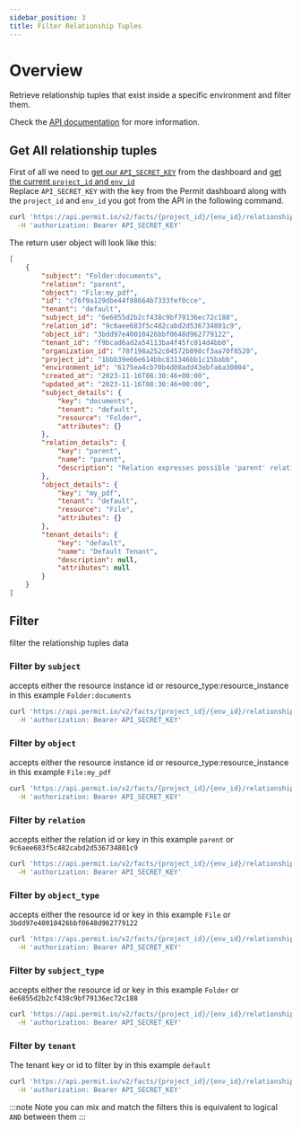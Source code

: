 ```yaml
---
sidebar_position: 3
title: Filter Relationship Tuples
---
```


# Overview

Retrieve relationship tuples that exist inside a specific environment and filter them.

Check the [API documentation](https://api.permit.io/v2/redoc#tag/Relationship-tuples/operation/list_relationship_tuples) for more information.

## Get All relationship tuples

First of all we need to [get our `API_SECRET_KEY`](/api/api-with-cli/#get-your-api-key) from the dashboard and [get the current `project_id` and `env_id`](/api/examples/get-project-and-env)<br/>
Replace `API_SECRET_KEY` with the key from the Permit dashboard along with the `project_id` and `env_id` you got from the API in the following command.

```bash
curl 'https://api.permit.io/v2/facts/{project_id}/{env_id}/relationship_tuples?page=1&per_page=10' \
  -H 'authorization: Bearer API_SECRET_KEY'
```
The return user object will look like this:
```json
[
    {
        "subject": "Folder:documents",
        "relation": "parent",
        "object": "File:my_pdf",
        "id": "c76f9a129dbe44f88664b7333fef0cce",
        "tenant": "default",
        "subject_id": "6e6855d2b2cf438c9bf79136ec72c188",
        "relation_id": "9c6aee683f5c482cabd2d536734801c9",
        "object_id": "3bdd97e40010426bbf0648d962779122",
        "tenant_id": "f9bcad6ad2a54113ba4f45fc014d4bb0",
        "organization_id": "78f198a252c04572b098cf3aa70f8520",
        "project_id": "1bbb39e66e614bbc831346bb1c15babb",
        "environment_id": "6175ea4cb70b4d08add43ebfa6a30004",
        "created_at": "2023-11-16T08:30:46+00:00",
        "updated_at": "2023-11-16T08:30:46+00:00",
        "subject_details": {
            "key": "documents",
            "tenant": "default",
            "resource": "Folder",
            "attributes": {}
        },
        "relation_details": {
            "key": "parent",
            "name": "parent",
            "description": "Relation expresses possible 'parent' relation between subject of type 'Folder' to object of type 'File'"
        },
        "object_details": {
            "key": "my_pdf",
            "tenant": "default",
            "resource": "File",
            "attributes": {}
        },
        "tenant_details": {
            "key": "default",
            "name": "Default Tenant",
            "description": null,
            "attributes": null
        }
    }
]
```

## Filter
filter the relationship tuples data

### Filter by `subject`
accepts either the resource instance id or resource_type:resource_instance
in this example `Folder:documents`
```bash
curl 'https://api.permit.io/v2/facts/{project_id}/{env_id}/relationship_tuples?subject=Folder:documents&page=1&per_page=10' \
  -H 'authorization: Bearer API_SECRET_KEY'
```

### Filter by `object`
accepts either the resource instance id or resource_type:resource_instance
in this example `File:my_pdf`
```bash
curl 'https://api.permit.io/v2/facts/{project_id}/{env_id}/relationship_tuples?object=File:my_pdf&page=1&per_page=10' \
  -H 'authorization: Bearer API_SECRET_KEY'
```
### Filter by `relation`
accepts either the relation id or key
in this example `parent` or `9c6aee683f5c482cabd2d536734801c9`
```bash
curl 'https://api.permit.io/v2/facts/{project_id}/{env_id}/relationship_tuples?relation=parent&page=1&per_page=10' \
  -H 'authorization: Bearer API_SECRET_KEY'
```

### Filter by `object_type`
accepts either the resource id or key
in this example `File` or `3bdd97e40010426bbf0648d962779122`
```bash
curl 'https://api.permit.io/v2/facts/{project_id}/{env_id}/relationship_tuples?object_type=File&page=1&per_page=10' \
  -H 'authorization: Bearer API_SECRET_KEY'
```

### Filter by `subject_type`
accepts either the resource id or key
in this example `Folder` or `6e6855d2b2cf438c9bf79136ec72c188`
```bash
curl 'https://api.permit.io/v2/facts/{project_id}/{env_id}/relationship_tuples?subject_type=Folder&page=1&per_page=10' \
  -H 'authorization: Bearer API_SECRET_KEY'
```

### Filter by `tenant`
The tenant key or id to filter by
in this example `default`
```bash
curl 'https://api.permit.io/v2/facts/{project_id}/{env_id}/relationship_tuples?tenant=default&page=1&per_page=10' \
  -H 'authorization: Bearer API_SECRET_KEY'
```

:::note Note you can mix and match the filters
this is equivalent to logical `AND` between them
:::
